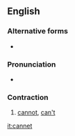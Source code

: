 ==English==

===Alternative forms===
* {{l|en|cannit}}

===Pronunciation===
* {{a|Geordie}} {{IPA|/kænɛt/|lang=en}}

===Contraction===
{{en-cont}}

# {{lb|en|Geordie}} [[cannot]], [[can't]]

[[it:cannet]]